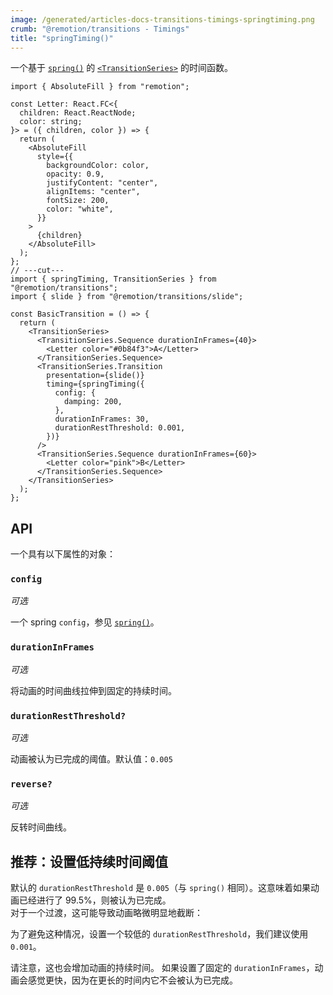 ```yaml
---
image: /generated/articles-docs-transitions-timings-springtiming.png
crumb: "@remotion/transitions - Timings"
title: "springTiming()"
---
```


一个基于 [`spring()`](/docs/spring) 的 [`<TransitionSeries>`](/docs/transitions/transitionseries) 的时间函数。

```tsx twoslash title="SlideTransition.tsx"
import { AbsoluteFill } from "remotion";

const Letter: React.FC<{
  children: React.ReactNode;
  color: string;
}> = ({ children, color }) => {
  return (
    <AbsoluteFill
      style={{
        backgroundColor: color,
        opacity: 0.9,
        justifyContent: "center",
        alignItems: "center",
        fontSize: 200,
        color: "white",
      }}
    >
      {children}
    </AbsoluteFill>
  );
};
// ---cut---
import { springTiming, TransitionSeries } from "@remotion/transitions";
import { slide } from "@remotion/transitions/slide";

const BasicTransition = () => {
  return (
    <TransitionSeries>
      <TransitionSeries.Sequence durationInFrames={40}>
        <Letter color="#0b84f3">A</Letter>
      </TransitionSeries.Sequence>
      <TransitionSeries.Transition
        presentation={slide()}
        timing={springTiming({
          config: {
            damping: 200,
          },
          durationInFrames: 30,
          durationRestThreshold: 0.001,
        })}
      />
      <TransitionSeries.Sequence durationInFrames={60}>
        <Letter color="pink">B</Letter>
      </TransitionSeries.Sequence>
    </TransitionSeries>
  );
};
```

## API

一个具有以下属性的对象：

### `config`

_可选_

一个 spring `config`，参见 [`spring()`](/docs/spring)。

### `durationInFrames`

_可选_

将动画的时间曲线拉伸到固定的持续时间。

### `durationRestThreshold?`

_可选_

动画被认为已完成的阈值。默认值：`0.005`

### `reverse?`<AvailableFrom v="4.0.144" />

_可选_

反转时间曲线。

## 推荐：设置低持续时间阈值

默认的 `durationRestThreshold` 是 `0.005`（与 `spring()` 相同）。这意味着如果动画已经进行了 99.5%，则被认为已完成。  
对于一个过渡，这可能导致动画略微明显地截断：

<Demo type="slide-long-duration-rest" />

为了避免这种情况，设置一个较低的 `durationRestThreshold`，我们建议使用 `0.001`。

请注意，这也会增加动画的持续时间。
如果设置了固定的 `durationInFrames`，动画会感觉更快，因为在更长的时间内它不会被认为已完成。
